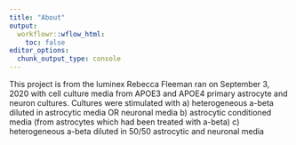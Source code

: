 ```yaml
---
title: "About"
output:
  workflowr::wflow_html:
    toc: false
editor_options:
  chunk_output_type: console
---
```


This project is from the luminex Rebecca Fleeman ran on September 3, 2020 with cell culture media from APOE3 and APOE4 primary astrocyte and neuron cultures.
Cultures were stimulated with 
a) heterogeneous a-beta diluted in astrocytic media OR neuronal media
b) astrocytic conditioned media (from astrocytes which had been treated with a-beta)
c) heterogeneous a-beta diluted in 50/50 astrocytic and neuronal media
